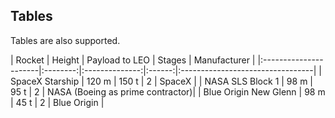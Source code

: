 ## Tables

Tables are also supported.

<Frame align="stretch" caption="A comparison of three modern super-heavy-lift launch vehicles">
| Rocket                | Height   | Payload to LEO | Stages | Manufacturer                     |
|:----------------------|:--------:|:--------------:|:------:|:---------------------------------|
| SpaceX Starship       | 120 m    | 150 t          | 2      | SpaceX                           |
| NASA SLS Block 1      | 98 m     | 95 t           | 2      | NASA (Boeing as prime contractor)|
| Blue Origin New Glenn | 98 m     | 45 t           | 2      | Blue Origin                      |
</Frame>